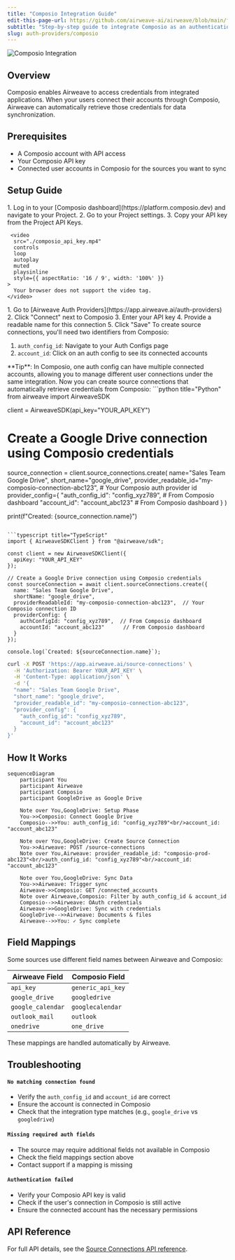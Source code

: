```yaml
---
title: "Composio Integration Guide"
edit-this-page-url: https://github.com/airweave-ai/airweave/blob/main/fern/docs/pages/auth-providers/composio.mdx
subtitle: "Step-by-step guide to integrate Composio as an authentication provider for Airweave"
slug: auth-providers/composio
---
```


<div style={{ textAlign: 'center', margin: '2rem 0' }}>
  <picture>
    <source media="(prefers-color-scheme: dark)" srcSet="/docs/assets/images/auth-providers/composio-dark.svg" />
    <source media="(prefers-color-scheme: light)" srcSet="/docs/assets/images/auth-providers/composio-light.svg" />
    <img src="/docs/assets/images/auth-providers/composio-light.svg" alt="Composio Integration" style={{ maxWidth: '400px' }} />
  </picture>
</div>

## Overview

Composio enables Airweave to access credentials from integrated applications. When your users connect their accounts through Composio, Airweave can automatically retrieve those credentials for data synchronization.

## Prerequisites

- A Composio account with API access
- Your Composio API key
- Connected user accounts in Composio for the sources you want to sync

## Setup Guide

<Steps>

  <Step title="Get your Composio API Key" toc={true}>
    1. Log in to your [Composio dashboard](https://platform.composio.dev) and navigate to your Project.
    2. Go to your Project settings.
    3. Copy your API key from the Project API Keys.

     <video
      src="./composio_api_key.mp4"
      controls
      loop
      autoplay
      muted
      playsinline
      style={{ aspectRatio: '16 / 9', width: '100%' }}
    >
      Your browser does not support the video tag.
    </video>

  </Step>


  <Step title="Connect Composio to Airweave" toc={true}>
   1. Go to [Airweave Auth Providers](https://app.airweave.ai/auth-providers)
2. Click "Connect" next to Composio
3. Enter your API key
4. Provide a readable name for this connection
5. Click "Save"
  </Step>


<Step title="Find your connection details" toc={true}>
    To create source connections, you'll need two identifiers from Composio:

1. `auth_config_id`: Navigate to your Auth Configs page
2. `account_id`: Click on an auth config to see its connected accounts

<Callout type="info">
**Tip**: In Composio, one auth config can have multiple connected accounts, allowing you to manage different user connections under the same integration.
</Callout>

</Step>

<Step title="Create Source Connections" toc={true}>
    Now you can create source connections that automatically retrieve credentials from Composio:

<CodeBlocks>
```python title="Python"
from airweave import AirweaveSDK

client = AirweaveSDK(api_key="YOUR_API_KEY")

# Create a Google Drive connection using Composio credentials
source_connection = client.source_connections.create(
    name="Sales Team Google Drive",
    short_name="google_drive",
    provider_readable_id="my-composio-connection-abc123",  # Your Composio auth provider id
    provider_config={
        "auth_config_id": "config_xyz789",  # From Composio dashboard
        "account_id": "account_abc123"      # From Composio dashboard
    }
)

print(f"Created: {source_connection.name}")
```

```typescript title="TypeScript"
import { AirweaveSDKClient } from "@airweave/sdk";

const client = new AirweaveSDKClient({
  apiKey: "YOUR_API_KEY"
});

// Create a Google Drive connection using Composio credentials
const sourceConnection = await client.sourceConnections.create({
  name: "Sales Team Google Drive",
  shortName: "google_drive",
  providerReadableId: "my-composio-connection-abc123",  // Your Composio connection ID
  providerConfig: {
    authConfigId: "config_xyz789",  // From Composio dashboard
    accountId: "account_abc123"      // From Composio dashboard
  }
});

console.log(`Created: ${sourceConnection.name}`);
```

```bash title="cURL"
curl -X POST 'https://app.airweave.ai/source-connections' \
  -H 'Authorization: Bearer YOUR_API_KEY' \
  -H 'Content-Type: application/json' \
  -d '{
  "name": "Sales Team Google Drive",
  "short_name": "google_drive",
  "provider_readable_id": "my-composio-connection-abc123",
  "provider_config": {
    "auth_config_id": "config_xyz789",
    "account_id": "account_abc123"
  }
}'
```
</CodeBlocks>
</Step>
</Steps>

## How It Works

```mermaid
sequenceDiagram
    participant You
    participant Airweave
    participant Composio
    participant GoogleDrive as Google Drive

    Note over You,GoogleDrive: Setup Phase
    You->>Composio: Connect Google Drive
    Composio-->>You: auth_config_id: "config_xyz789"<br/>account_id: "account_abc123"

    Note over You,GoogleDrive: Create Source Connection
    You->>Airweave: POST /source-connections
    Note over You,Airweave: provider_readable_id: "composio-prod-abc123"<br/>auth_config_id: "config_xyz789"<br/>account_id: "account_abc123"

    Note over You,GoogleDrive: Sync Data
    You->>Airweave: Trigger sync
    Airweave->>Composio: GET /connected_accounts
    Note over Airweave,Composio: Filter by auth_config_id & account_id
    Composio-->>Airweave: OAuth credentials
    Airweave->>GoogleDrive: Sync with credentials
    GoogleDrive-->>Airweave: Documents & files
    Airweave-->>You: ✓ Sync complete
```

## Field Mappings

Some sources use different field names between Airweave and Composio:

| Airweave Field | Composio Field |
|----------------|----------------|
| `api_key` | `generic_api_key` |
| `google_drive` | `googledrive` |
| `google_calendar` | `googlecalendar` |
| `outlook_mail` | `outlook` |
| `onedrive` | `one_drive` |

These mappings are handled automatically by Airweave.

## Troubleshooting

#### `No matching connection found`
- Verify the `auth_config_id` and `account_id` are correct
- Ensure the account is connected in Composio
- Check that the integration type matches (e.g., `google_drive` vs `googledrive`)

#### `Missing required auth fields`
- The source may require additional fields not available in Composio
- Check the field mappings section above
- Contact support if a mapping is missing

#### `Authentication failed`
- Verify your Composio API key is valid
- Check if the user's connection in Composio is still active
- Ensure the connected account has the necessary permissions

## API Reference

For full API details, see the [Source Connections API reference](/api-reference/source-connections/create-source-connections-post).
